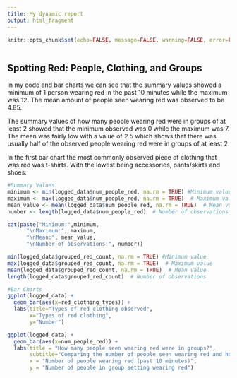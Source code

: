 ---
title: My dynamic report
output: html_fragment
---

```{r setup, include=FALSE}
knitr::opts_chunk$set(echo=FALSE, message=FALSE, warning=FALSE, error=FALSE)

```

```{css}

```

## Spotting Red: People, Clothing, and Groups

In my code and bar charts we can see that the summary values showed a minimum of 1 person wearing red in the past 10 minutes while the maximum was 12. The mean amount of people seen wearing red was observed to be 4.85. 

The summary values of how many people wearing red were in groups of at least 2 showed that the minimum observed was 0 while the maximum was 7. The mean was fairly low with a value of 2.5 which shows that there was usually half of the observed people wearing red were in groups of at least 2.

In the first bar chart the most commonly observed piece of clothing that was red was t-shirts. With the lowest being accessories, pants/skirts and shoes.
```{r}
#Summary Values
minimum <- min(logged_data$num_people_red, na.rm = TRUE) #Minimum value
maximum <- max(logged_data$num_people_red, na.rm = TRUE)  # Maximum value
mean_value <- mean(logged_data$num_people_red, na.rm = TRUE)  # Mean value
number <- length(logged_data$num_people_red)  # Number of observations

cat(paste("Minimum:",minimum, 
      "\nMaximum:", maximum, 
      "\nMean:", mean_value, 
      "\nNumber of observations:", number))

min(logged_data$grouped_red_count, na.rm = TRUE) #Minimum value
max(logged_data$grouped_red_count, na.rm = TRUE)  # Maximum value
mean(logged_data$grouped_red_count, na.rm = TRUE)  # Mean value
length(logged_data$grouped_red_count)  # Number of observations

#Bar Charts
ggplot(logged_data) +
  geom_bar(aes(x=red_clothing_types)) +
  labs(title="Types of red clothing observed",
       x="Types of red clothing",
       y="Number")

ggplot(logged_data) +
  geom_bar(aes(x=num_people_red)) + 
  labs(title = "How many people seen wearing red were in groups?",
       subtitle="Comparing the number of people seen wearing red and how often they were in a group setting",
       x = "Number of people wearing red (past 10 minutes)",
       y = "Number of people in group setting wearing red")


```

